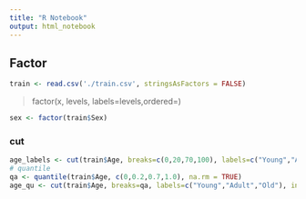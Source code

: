 ```yaml
---
title: "R Notebook"
output: html_notebook
---
```


## Factor

```r
train <- read.csv('./train.csv', stringsAsFactors = FALSE)
```

> factor(x, levels, labels=levels,ordered=)

```r
sex <- factor(train$Sex)
```

### cut
```r
age_labels <- cut(train$Age, breaks=c(0,20,70,100), labels=c("Young","Adult","Old"), include.lowest=TRUE,ordered=TRUE)
# quantile
qa <- quantile(train$Age, c(0,0.2,0.7,1.0), na.rm = TRUE)
age_qu <- cut(train$Age, breaks=qa, labels=c("Young","Adult","Old"), include.lowest=TRUE,ordered=TRUE)
```

